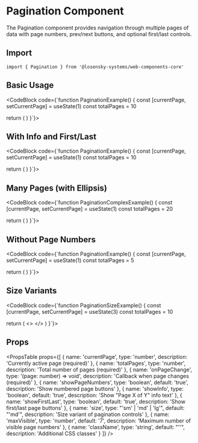 
# Pagination Component

The Pagination component provides navigation through multiple pages of data with page numbers, prev/next buttons, and optional first/last controls.

## Import

```tsx
import { Pagination } from '@losensky-systems/web-components-core'
```

## Basic Usage

<CodeBlock code={`function PaginationExample() {
  const [currentPage, setCurrentPage] = useState(1)
  const totalPages = 10

  return (
    <Pagination
      currentPage={currentPage}
      totalPages={totalPages}
      onPageChange={setCurrentPage}
    />
  )
}`}>
  <PaginationBasicExample />
</CodeBlock>

## With Info and First/Last

<CodeBlock code={`function PaginationExample() {
  const [currentPage, setCurrentPage] = useState(1)
  const totalPages = 10

  return (
    <Pagination
      currentPage={currentPage}
      totalPages={totalPages}
      onPageChange={setCurrentPage}
      showInfo
      showFirstLast
    />
  )
}`}>
  <PaginationWithInfoExample />
</CodeBlock>

## Many Pages (with Ellipsis)

<CodeBlock code={`function PaginationComplexExample() {
  const [currentPage, setCurrentPage] = useState(1)
  const totalPages = 20

  return (
    <Pagination
      currentPage={currentPage}
      totalPages={totalPages}
      onPageChange={setCurrentPage}
      showInfo
      showFirstLast
    />
  )
}`}>
  <PaginationComplexExample />
</CodeBlock>

## Without Page Numbers

<CodeBlock code={`function PaginationExample() {
  const [currentPage, setCurrentPage] = useState(1)
  const totalPages = 5

  return (
    <Pagination
      currentPage={currentPage}
      totalPages={totalPages}
      onPageChange={setCurrentPage}
      showPageNumbers={false}
      showFirstLast
    />
  )
}`}>
  <PaginationWithoutNumbersExample />
</CodeBlock>

## Size Variants

<CodeBlock code={`function PaginationSizeExample() {
  const [currentPage, setCurrentPage] = useState(3)
  const totalPages = 10

  return (
    <>
      <Pagination
        currentPage={currentPage}
        totalPages={totalPages}
        onPageChange={setCurrentPage}
        size="sm"
      />
      <Pagination
        currentPage={currentPage}
        totalPages={totalPages}
        onPageChange={setCurrentPage}
        size="md"
      />
      <Pagination
        currentPage={currentPage}
        totalPages={totalPages}
        onPageChange={setCurrentPage}
        size="lg"
      />
    </>
  )
}`}>
  <PaginationSizeExample />
</CodeBlock>

## Props

<PropsTable props={[
  { name: 'currentPage', type: 'number', description: 'Currently active page (required)' },
  { name: 'totalPages', type: 'number', description: 'Total number of pages (required)' },
  { name: 'onPageChange', type: '(page: number) => void', description: 'Callback when page changes (required)' },
  { name: 'showPageNumbers', type: 'boolean', default: 'true', description: 'Show numbered page buttons' },
  { name: 'showInfo', type: 'boolean', default: 'true', description: 'Show "Page X of Y" info text' },
  { name: 'showFirstLast', type: 'boolean', default: 'true', description: 'Show first/last page buttons' },
  { name: 'size', type: "'sm' | 'md' | 'lg'", default: "'md'", description: 'Size variant of pagination controls' },
  { name: 'maxVisible', type: 'number', default: '7', description: 'Maximum number of visible page numbers' },
  { name: 'className', type: 'string', default: "''", description: 'Additional CSS classes' }
]} />

